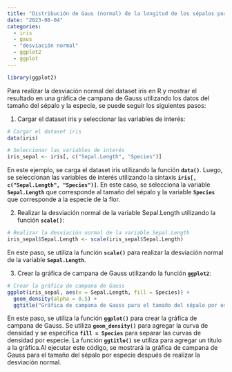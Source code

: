 ```yaml
---
title: "Distribución de Gaus (normal) de la longitud de los sépalos por especie"
date: "2023-08-04"
categories:
  - iris
  - gaus
  - "desviación normal"
  - ggplot2
  - ggplot
---
```


```r
library(ggplot2)
```


Para realizar la desviación normal del dataset iris en R y mostrar el resultado en una gráfica de campana de Gauss utilizando los datos del tamaño del sépalo y la especie, se puede seguir los siguientes pasos:

1.  Cargar el dataset iris y seleccionar las variables de interés:

```r
# Cargar el dataset iris
data(iris)

# Seleccionar las variables de interés
iris_sepal <- iris[, c("Sepal.Length", "Species")]
```

En este ejemplo, se carga el dataset iris utilizando la función **`data()`**. Luego, se seleccionan las variables de interés utilizando la sintaxis **`iris[, c("Sepal.Length", "Species")]`**. En este caso, se selecciona la variable **`Sepal.Length`** que corresponde al tamaño del sépalo y la variable **`Species`** que corresponde a la especie de la flor.

2.  Realizar la desviación normal de la variable Sepal.Length utilizando la función **`scale()`**:

```r
# Realizar la desviación normal de la variable Sepal.Length
iris_sepal$Sepal.Length <- scale(iris_sepal$Sepal.Length)

```

En este paso, se utiliza la función **`scale()`** para realizar la desviación normal de la variable **`Sepal.Length`**.

3.  Crear la gráfica de campana de Gauss utilizando la función **`ggplot2`**:

```r
# Crear la gráfica de campana de Gauss
ggplot(iris_sepal, aes(x = Sepal.Length, fill = Species)) +
  geom_density(alpha = 0.5) +
  ggtitle("Gráfica de campana de Gauss para el tamaño del sépalo por especie")
```

En este paso, se utiliza la función **`ggplot()`** para crear la gráfica de campana de Gauss. Se utiliza **`geom_density()`** para agregar la curva de densidad y se especifica **`fill = Species`** para separar las curvas de densidad por especie. La función **`ggtitle()`** se utiliza para agregar un título a la gráfica.Al ejecutar este código, se mostrará la gráfica de campana de Gauss para el tamaño del sépalo por especie después de realizar la desviación normal.
